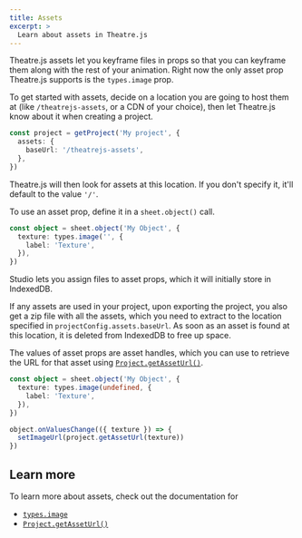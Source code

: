 ```yaml
---
title: Assets
excerpt: >
  Learn about assets in Theatre.js
---
```


Theatre.js assets let you keyframe files in props so that you can keyframe them along with the rest of your animation.
Right now the only asset prop Theatre.js supports is the `types.image` prop.

To get started with assets, decide on a location you are going to host them at (like `/theatrejs-assets`, or a CDN of your choice),
then let Theatre.js know about it when creating a project.

```ts
const project = getProject('My project', {
  assets: {
    baseUrl: '/theatrejs-assets',
  },
})
```

Theatre.js will then look for assets at this location. If you don't specify it, it'll default to the value `'/'`.

To use an asset prop, define it in a `sheet.object()` call.

```ts
const object = sheet.object('My Object', {
  texture: types.image('', {
    label: 'Texture',
  }),
})
```

Studio lets you assign files to asset props, which it will initially store in IndexedDB.

<Screenshot src="/images/docs/0.5/manual/assets/image-prop-ui.png" alt="Image props in the Details panel" />

If any assets are used in your project, upon exporting the project, you also get a zip file with all the assets,
which you need to extract to the location specified in `projectConfig.assets.baseUrl`.
As soon as an asset is found at this location, it is deleted from IndexedDB to free up space.

The values of asset props are asset handles, which you can use to retrieve the URL for that asset using [`Project.getAssetUrl()`](/docs/latest/api/core#project.getasseturl_assethandle_).

```ts
const object = sheet.object('My Object', {
  texture: types.image(undefined, {
    label: 'Texture',
  }),
})

object.onValuesChange(({ texture }) => {
  setImageUrl(project.getAssetUrl(texture))
})
```

## Learn more

To learn more about assets, check out the documentation for

- [`types.image`](/docs/latest/api/core#types.image_default-opts_)
- [`Project.getAssetUrl()`](/docs/latest/api/core#project.getasseturl_assethandle_)
